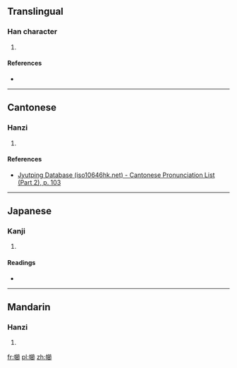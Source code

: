==Translingual==

===Han character===
{{Han char|rn=50|rad=巾|as=15|sn=18|four=4822<sub>7</sub>|canj=中月竹日中 (LBHAL)|ids=⿰[[巾]][[節]]}}

# {{defn|Han|sort=巾15}}

====References====
* {{Han ref|kx=0338.050|dkj=09135|dj=0644.360|hdz=10758.030|uh=5E6F|ud=24175|bh=E96E|bd=59758}}

----

==Cantonese==

===Hanzi===
{{yue-hanzi|jyut=[[zit3]]|y=jit3}}

# {{defn|lang=yue|sort=巾15}}

====References====
* [http://www.iso10646hk.net/jp/document/download.jsp Jyutping Database (iso10646hk.net) - Cantonese Pronunciation List (Part 2), p. 103]

----

==Japanese==

===Kanji===
{{ja-kanji|grade=|rs=巾15}}

# {{defn|lang=ja|sort=巾15}}

====Readings====
* {{ja-readings|on=[[せつ]] (setsu), [[せち]] (sechi), [[さつ]] (satsu), [[さち]] (sachi)|kun=[[ぬぐふ]] (nugufu)}}

----

==Mandarin==

===Hanzi===
{{cmn-hanzi|pin=[[jié]] ([[jie2]])|wg=chieh<sup>2</sup>}}

# {{defn|lang=cmn|sort=巾15}}

[[fr:幯]]
[[pl:幯]]
[[zh:幯]]
